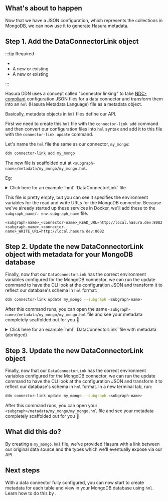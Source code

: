 
## What's about to happen

Now that we have a JSON configuration, which represents the collections in MongoDB, we can now use it to generate
Hasura metadata.

## Step 1. Add the DataConnectorLink object

:::tip Required

- <BaseUrlLink to="/getting-started/prerequisites" text="DDN CLI" />
- A new or existing <BaseUrlLink to="/getting-started/init-supergraph" text="supergraph" />
- A new or existing <BaseUrlLink to="/getting-started/init-subgraph" text="subgraph" />

:::

Hasura DDN uses a concept called "connector linking" to take [NDC-compliant](https://github.com/hasura/ndc-spec)
configuration JSON files for a data connector and transform them into an `hml` (Hasura Metadata Language) file as a
<BaseUrlLink to="/supergraph-modeling/data-connectors/" text="DataConnectorLink" /> metadata object.

Basically, metadata objects in `hml` files define our API.

[//]: # (TODO links)

First we need to create this `hml` file with the `connector-link add` command and then convert our configuration files
into `hml` syntax and add it to this file with the `connector-link update` command.

Let's name the `hml` file the same as our connector, `my_mongo`:

```bash
ddn connector-link add my_mongo
```

The new file is scaffolded out at `<subgraph-name>/metadata/my_mongo/my_mongo.hml`.

Eg:

<details>
  <summary>Click here for an example `hml` `DataConnectorLink` file</summary>
```yaml
kind: DataConnectorLink
version: v1
definition:
  name: my_mongo
  url:
    readWriteUrls:
      read:
        valueFromEnv: MY_SUBGRAPH_MY_MONGO_READ_URL
      write:
        valueFromEnv: MY_SUBGRAPH_MY_MONGO_WRITE_URL
  schema:
    version: v0.1
    schema:
      scalar_types: {}
      object_types: {}
      collections: []
      functions: []
      procedures: []
    capabilities:
      version: ""
      capabilities:
        query: {}
        mutation: {}
```
</details>



This file is pretty empty, but you can see it specifies the environment variables for the read and write URLs for the
MongoDB connector. Because we've already started up these services in Docker, we'll add these to the `subgraph_name/.
env.subgraph_name` file.

```env
<subgraph-name>_<connector-name>_READ_URL=http://local.hasura.dev:8082
<subgraph-name>_<connector-name>_WRITE_URL=http://local.hasura.dev:8082
```

## Step 2. Update the new DataConnectorLink object with metadata for your MongoDB database

Finally, now that our `DataConnectorLink` has the correct environment variables configured for the MongoDB connector,
we can run the update command to have the CLI look at the configuration JSON and transform it to reflect our
database's schema in `hml` format:

```bash
ddn connector-link update my_mongo --subgraph <subgraph-name>
```

After this command runs, you can open the same `<subgraph-name>/metadata/my_mongo/my_mongo.hml` file and see
your metadata completely scaffolded out for you 🎉

<details>
  <summary>Click here for an example `hml` `DataConnectorLink` file with metadata (abridged)</summary>
```yaml
kind: DataConnectorLink
version: v1
definition:
  name: my_mongo
  url:
    readWriteUrls:
      read:
        valueFromEnv: MY_SUBGRAPH_MY_MONGO_READ_URL
      write:
        valueFromEnv: MY_SUBGRAPH_MY_MONGO_WRITE_URL
  schema:
    version: v0.1
    schema:
      scalar_types:
        BinData:
          aggregate_functions:
            count:
              result_type:
                type: named
                name: Int
          comparison_operators:
            _eq:
              type: equal
            _neq:
              type: custom
              argument_type:
                type: named
                name: BinData
        Bool:
          representation:
            type: boolean
          aggregate_functions:
            count:
              result_type:
                type: named
                name: Int
          comparison_operators:
            _eq:
              type: equal
            _neq:
              type: custom
              argument_type:
                type: named
                name: Bool
        Date:
          representation:
            type: timestamp
          aggregate_functions:
            count:
              result_type:
                type: named
                name: Int
            max:
              result_type:
                type: named
                name: Date
            min:
              result_type:
                type: named
                name: Date
          comparison_operators:
            _eq:
              type: equal
            _gt:
              type: custom
              argument_type:
                type: named
                name: Date
            _gte:
              type: custom
              argument_type:
                type: named
                name: Date
            _lt:
              type: custom
              argument_type:
                type: named
                name: Date
            _lte:
              type: custom
              argument_type:
                type: named
                name: Date
            _neq:
              type: custom
              argument_type:
                type: named
                name: Date
        DbPointer:
          aggregate_functions:
            count:
              result_type:
                type: named
                name: Int
          comparison_operators:
            _eq:
              type: equal
            _neq:
              type: custom
              argument_type:
                type: named
                name: DbPointer
        Decimal:
          representation:
            type: bigdecimal
          aggregate_functions:
            avg:
              result_type:
                type: named
                name: Decimal
            count:
              result_type:
                type: named
                name: Int
            max:
              result_type:
                type: named
                name: Decimal
            min:
              result_type:
                type: named
                name: Decimal
            sum:
              result_type:
                type: named
                name: Decimal
          comparison_operators:
            _eq:
              type: equal
            _gt:
              type: custom
              argument_type:
                type: named
                name: Decimal
            _gte:
              type: custom
              argument_type:
                type: named
                name: Decimal
            _lt:
              type: custom
              argument_type:
                type: named
                name: Decimal
            _lte:
              type: custom
              argument_type:
                type: named
                name: Decimal
            _neq:
              type: custom
              argument_type:
                type: named
                name: Decimal
        Double:
          representation:
            type: float64
          aggregate_functions:
            avg:
              result_type:
                type: named
                name: Double
            count:
              result_type:
                type: named
                name: Int
            max:
              result_type:
                type: named
                name: Double
            min:
              result_type:
                type: named
                name: Double
            sum:
              result_type:
                type: named
                name: Double
          comparison_operators:
            _eq:
              type: equal
            _gt:
              type: custom
              argument_type:
                type: named
                name: Double
            _gte:
              type: custom
              argument_type:
                type: named
                name: Double
            _lt:
              type: custom
              argument_type:
                type: named
                name: Double
            _lte:
              type: custom
              argument_type:
                type: named
                name: Double
            _neq:
              type: custom
              argument_type:
                type: named
                name: Double
        ExtendedJSON:
          representation:
            type: json
          aggregate_functions: {}
          comparison_operators: {}
        Int:
          representation:
            type: int32
          aggregate_functions:
            avg:
              result_type:
                type: named
                name: Int
            count:
              result_type:
                type: named
                name: Int
            max:
              result_type:
                type: named
                name: Int
            min:
              result_type:
                type: named
                name: Int
            sum:
              result_type:
                type: named
                name: Int
          comparison_operators:
            _eq:
              type: equal
            _gt:
              type: custom
              argument_type:
                type: named
                name: Int
            _gte:
              type: custom
              argument_type:
                type: named
                name: Int
            _lt:
              type: custom
              argument_type:
                type: named
                name: Int
            _lte:
              type: custom
              argument_type:
                type: named
                name: Int
            _neq:
              type: custom
              argument_type:
                type: named
                name: Int
        Javascript:
          aggregate_functions:
            count:
              result_type:
                type: named
                name: Int
          comparison_operators: {}
        JavascriptWithScope:
          aggregate_functions:
            count:
              result_type:
                type: named
                name: Int
          comparison_operators: {}
        Long:
          representation:
            type: int64
          aggregate_functions:
            avg:
              result_type:
                type: named
                name: Long
            count:
              result_type:
                type: named
                name: Int
            max:
              result_type:
                type: named
                name: Long
            min:
              result_type:
                type: named
                name: Long
            sum:
              result_type:
                type: named
                name: Long
          comparison_operators:
            _eq:
              type: equal
            _gt:
              type: custom
              argument_type:
                type: named
                name: Long
            _gte:
              type: custom
              argument_type:
                type: named
                name: Long
            _lt:
              type: custom
              argument_type:
                type: named
                name: Long
            _lte:
              type: custom
              argument_type:
                type: named
                name: Long
            _neq:
              type: custom
              argument_type:
                type: named
                name: Long
        MaxKey:
          aggregate_functions:
            count:
              result_type:
                type: named
                name: Int
          comparison_operators:
            _eq:
              type: equal
            _neq:
              type: custom
              argument_type:
                type: named
                name: MaxKey
        MinKey:
          aggregate_functions:
            count:
              result_type:
                type: named
                name: Int
          comparison_operators:
            _eq:
              type: equal
            _neq:
              type: custom
              argument_type:
                type: named
                name: MinKey
        "Null":
          aggregate_functions:
            count:
              result_type:
                type: named
                name: Int
          comparison_operators:
            _eq:
              type: equal
            _neq:
              type: custom
              argument_type:
                type: named
                name: "Null"
        ObjectId:
          representation:
            type: string
          aggregate_functions:
            count:
              result_type:
                type: named
                name: Int
          comparison_operators:
            _eq:
              type: equal
            _neq:
              type: custom
              argument_type:
                type: named
                name: ObjectId
        Regex:
          aggregate_functions:
            count:
              result_type:
                type: named
                name: Int
          comparison_operators: {}
        String:
          representation:
            type: string
          aggregate_functions:
            count:
              result_type:
                type: named
                name: Int
            max:
              result_type:
                type: named
                name: String
            min:
              result_type:
                type: named
                name: String
          comparison_operators:
            _eq:
              type: equal
            _gt:
              type: custom
              argument_type:
                type: named
                name: String
            _gte:
              type: custom
              argument_type:
                type: named
                name: String
            _iregex:
              type: custom
              argument_type:
                type: named
                name: String
            _lt:
              type: custom
              argument_type:
                type: named
                name: String
            _lte:
              type: custom
              argument_type:
                type: named
                name: String
            _neq:
              type: custom
              argument_type:
                type: named
                name: String
            _regex:
              type: custom
              argument_type:
                type: named
                name: String
        Symbol:
          aggregate_functions:
            count:
              result_type:
                type: named
                name: Int
          comparison_operators:
            _eq:
              type: equal
            _neq:
              type: custom
              argument_type:
                type: named
                name: Symbol
        Timestamp:
          aggregate_functions:
            count:
              result_type:
                type: named
                name: Int
            max:
              result_type:
                type: named
                name: Timestamp
            min:
              result_type:
                type: named
                name: Timestamp
          comparison_operators:
            _eq:
              type: equal
            _gt:
              type: custom
              argument_type:
                type: named
                name: Timestamp
            _gte:
              type: custom
              argument_type:
                type: named
                name: Timestamp
            _lt:
              type: custom
              argument_type:
                type: named
                name: Timestamp
            _lte:
              type: custom
              argument_type:
                type: named
                name: Timestamp
            _neq:
              type: custom
              argument_type:
                type: named
                name: Timestamp
        Undefined:
          aggregate_functions:
            count:
              result_type:
                type: named
                name: Int
          comparison_operators:
            _eq:
              type: equal
            _neq:
              type: custom
              argument_type:
                type: named
                name: Undefined
      object_types:
        movies:
          fields:
            _id:
              type:
                type: nullable
                underlying_type:
                  type: named
                  name: ObjectId
            awards:
              type:
                type: nullable
                underlying_type:
                  type: named
                  name: movies_awards
            cast:
              type:
                type: nullable
                underlying_type:
                  type: array
                  element_type:
                    type: named
                    name: String
            countries:
              type:
                type: nullable
                underlying_type:
                  type: array
                  element_type:
                    type: named
                    name: String
            directors:
              type:
                type: nullable
                underlying_type:
                  type: array
                  element_type:
                    type: named
                    name: String
            fullplot:
              type:
                type: nullable
                underlying_type:
                  type: named
                  name: String
            genres:
              type:
                type: nullable
                underlying_type:
                  type: array
                  element_type:
                    type: named
                    name: String
            imdb:
              type:
                type: nullable
                underlying_type:
                  type: named
                  name: movies_imdb
            languages:
              type:
                type: nullable
                underlying_type:
                  type: array
                  element_type:
                    type: named
                    name: String
            lastupdated:
              type:
                type: nullable
                underlying_type:
                  type: named
                  name: String
            metacritic:
              type:
                type: nullable
                underlying_type:
                  type: named
                  name: Int
            num_mflix_comments:
              type:
                type: nullable
                underlying_type:
                  type: named
                  name: Int
            plot:
              type:
                type: nullable
                underlying_type:
                  type: named
                  name: String
            poster:
              type:
                type: nullable
                underlying_type:
                  type: named
                  name: String
            rated:
              type:
                type: nullable
                underlying_type:
                  type: named
                  name: String
            released:
              type:
                type: nullable
                underlying_type:
                  type: named
                  name: Date
            runtime:
              type:
                type: nullable
                underlying_type:
                  type: named
                  name: Int
            title:
              type:
                type: nullable
                underlying_type:
                  type: named
                  name: String
            tomatoes:
              type:
                type: nullable
                underlying_type:
                  type: named
                  name: movies_tomatoes
            type:
              type:
                type: nullable
                underlying_type:
                  type: named
                  name: String
            writers:
              type:
                type: nullable
                underlying_type:
                  type: array
                  element_type:
                    type: named
                    name: String
            year:
              type:
                type: nullable
                underlying_type:
                  type: named
                  name: ExtendedJSON
      collections:
        - name: movies
          arguments: {}
          type: movies
          uniqueness_constraints: {}
          foreign_keys: {}
      functions: []
      procedures: []
    capabilities:
      version: 0.1.2
      capabilities:
        query:
          aggregates: {}
          variables: {}
          explain: {}
        mutation: {}
        relationships: {}
```
</details>

## Step 3. Update the new DataConnectorLink object

Finally, now that our `DataConnectorLink` has the correct environment variables configured for the MongoDB connector,
we can run the update command to have the CLI look at the configuration JSON and transform it to reflect our database's
schema in `hml` format. In a new terminal tab, run:

```bash
ddn connector-link update my_mongo --subgraph <subgraph-name>
```

After this command runs, you can open your `<subgraph>/metadata/my_mongo/my_mongo.hml` file and see your metadata
completely scaffolded out for you 🎉

## What did this do?

By creating a `my_mongo.hml` file, we've provided Hasura with a link between our original data source and the types
which we'll eventually expose via our API.

## Next steps

<!-- prettier-ignore -->
With a data connector fully configured, you can now start to create metadata for each table and view in your MongoDB
database using `hml`. Learn how to do this by
<BaseUrlLink to="/getting-started/connect-to-data/expose-source-entities" text="exposing source entities" />.
